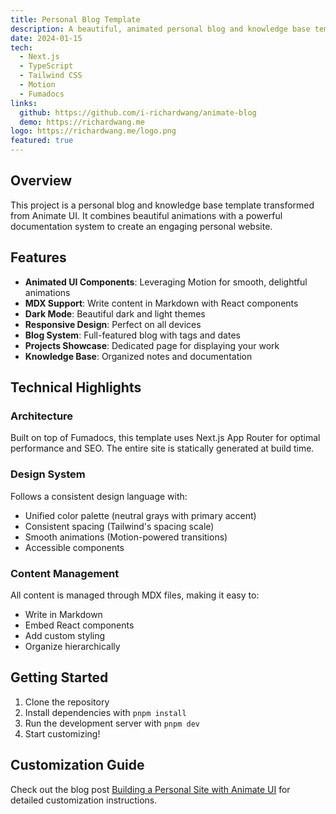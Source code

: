```yaml
---
title: Personal Blog Template
description: A beautiful, animated personal blog and knowledge base template built with Next.js and Fumadocs
date: 2024-01-15
tech:
  - Next.js
  - TypeScript
  - Tailwind CSS
  - Motion
  - Fumadocs
links:
  github: https://github.com/i-richardwang/animate-blog
  demo: https://richardwang.me
logo: https://richardwang.me/logo.png
featured: true
---
```


## Overview

This project is a personal blog and knowledge base template transformed from Animate UI. It combines beautiful animations with a powerful documentation system to create an engaging personal website.

## Features

- **Animated UI Components**: Leveraging Motion for smooth, delightful animations
- **MDX Support**: Write content in Markdown with React components
- **Dark Mode**: Beautiful dark and light themes
- **Responsive Design**: Perfect on all devices
- **Blog System**: Full-featured blog with tags and dates
- **Projects Showcase**: Dedicated page for displaying your work
- **Knowledge Base**: Organized notes and documentation

## Technical Highlights

### Architecture

Built on top of Fumadocs, this template uses Next.js App Router for optimal performance and SEO. The entire site is statically generated at build time.

### Design System

Follows a consistent design language with:
- Unified color palette (neutral grays with primary accent)
- Consistent spacing (Tailwind's spacing scale)
- Smooth animations (Motion-powered transitions)
- Accessible components

### Content Management

All content is managed through MDX files, making it easy to:
- Write in Markdown
- Embed React components
- Add custom styling
- Organize hierarchically

## Getting Started

1. Clone the repository
2. Install dependencies with `pnpm install`
3. Run the development server with `pnpm dev`
4. Start customizing!

## Customization Guide

Check out the blog post [Building a Personal Site with Animate UI](/blog/building-personal-site-with-animate-ui) for detailed customization instructions.

